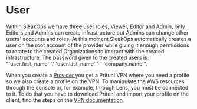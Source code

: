 
# User

Within SleakOps we have three user roles, Viewer, Editor and Admin, only Editors and Admins can create infrastructure but Admins can change other users' accounts and roles.
At this moment SleakOps automatically creates a user on the root account of the provider while giving it enough permissions to rotate to the created Organizations to interact with the created infrastructure. The password given to the created users is: "'user.first_name' '.' 'user.last_name' '-' 'company.name'".  

When you create a [Provider ](/docs/provider/index.mdx) you get a Pritunl VPN where you need a profile so we also create a profile on the VPN. To manipulate the AWS resources through the console or, for example, through Lens, you must be connected to it. To do that you have to download Pritunl and import your profile on the client, find the steps on the [VPN documentation](/vpn.mdx).

<!-- - Como se le gestioanr el acceso a un cluster? -->
<!-- - El acceso a la vpn? -->
<!-- - El acceso a la consola de aws? -->
